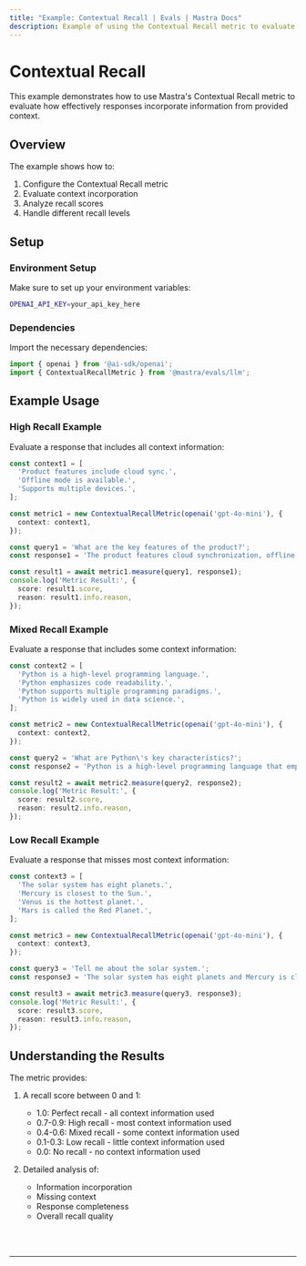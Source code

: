 ```yaml
---
title: "Example: Contextual Recall | Evals | Mastra Docs"
description: Example of using the Contextual Recall metric to evaluate how well responses incorporate context information.
---
```



# Contextual Recall

This example demonstrates how to use Mastra's Contextual Recall metric to evaluate how effectively responses incorporate information from provided context.

## Overview

The example shows how to:

1. Configure the Contextual Recall metric
2. Evaluate context incorporation
3. Analyze recall scores
4. Handle different recall levels

## Setup

### Environment Setup

Make sure to set up your environment variables:

```bash filename=".env"
OPENAI_API_KEY=your_api_key_here
```

### Dependencies

Import the necessary dependencies:

```typescript copy showLineNumbers filename="src/index.ts"
import { openai } from '@ai-sdk/openai';
import { ContextualRecallMetric } from '@mastra/evals/llm';
```

## Example Usage

### High Recall Example

Evaluate a response that includes all context information:

```typescript copy showLineNumbers{5} filename="src/index.ts"
const context1 = [
  'Product features include cloud sync.',
  'Offline mode is available.',
  'Supports multiple devices.',
];

const metric1 = new ContextualRecallMetric(openai('gpt-4o-mini'), {
  context: context1,
});

const query1 = 'What are the key features of the product?';
const response1 = 'The product features cloud synchronization, offline mode support, and the ability to work across multiple devices.';

const result1 = await metric1.measure(query1, response1);
console.log('Metric Result:', {
  score: result1.score,
  reason: result1.info.reason,
});
```

### Mixed Recall Example

Evaluate a response that includes some context information:

```typescript copy showLineNumbers{30} filename="src/index.ts"
const context2 = [
  'Python is a high-level programming language.',
  'Python emphasizes code readability.',
  'Python supports multiple programming paradigms.',
  'Python is widely used in data science.',
];

const metric2 = new ContextualRecallMetric(openai('gpt-4o-mini'), {
  context: context2,
});

const query2 = 'What are Python\'s key characteristics?';
const response2 = 'Python is a high-level programming language that emphasizes code readability.';

const result2 = await metric2.measure(query2, response2);
console.log('Metric Result:', {
  score: result2.score,
  reason: result2.info.reason,
});
```

### Low Recall Example

Evaluate a response that misses most context information:

```typescript copy showLineNumbers{55} filename="src/index.ts"
const context3 = [
  'The solar system has eight planets.',
  'Mercury is closest to the Sun.',
  'Venus is the hottest planet.',
  'Mars is called the Red Planet.',
];

const metric3 = new ContextualRecallMetric(openai('gpt-4o-mini'), {
  context: context3,
});

const query3 = 'Tell me about the solar system.';
const response3 = 'The solar system has eight planets and Mercury is closest to the Sun.';

const result3 = await metric3.measure(query3, response3);
console.log('Metric Result:', {
  score: result3.score,
  reason: result3.info.reason,
});
```

## Understanding the Results

The metric provides:

1. A recall score between 0 and 1:
   - 1.0: Perfect recall - all context information used
   - 0.7-0.9: High recall - most context information used
   - 0.4-0.6: Mixed recall - some context information used
   - 0.1-0.3: Low recall - little context information used
   - 0.0: No recall - no context information used

2. Detailed analysis of:
   - Information incorporation
   - Missing context
   - Response completeness
   - Overall recall quality

<br />
<br />
<hr className="dark:border-[#404040] border-gray-300" />
<br />
<br />
<GithubLink
  link={
    "https://github.com/mastra-ai/mastra/blob/main/examples/basics/evals/contextual-recall"
  }
/>
